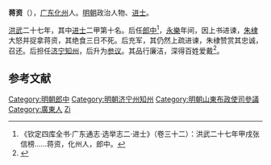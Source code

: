 '''蒋资'''（{{bd|？||？|catIdx=}}），[[广东|广东]][[化州|化州]]人。[[明朝|明朝]]政治人物、[[进士|进士]]。

[[洪武|洪武]]二十七年，其中[[进士|进士]]二甲第十名。后任[[郎中|郎中]]<ref>《钦定四库全书·广东通志·选举志二·进士》（卷三十二）：洪武二十七年甲戌张信榜……蒋资，化州人，郎中。</ref>，[[永乐_(明朝)|永樂]]年间，因上书进谏，[[朱棣|朱棣]]大怒并捉拿蒋资，其绝食三日不死。后充军，其仍然上疏进谏，朱棣赞赏其忠诚，召还。后担任[[济宁|济宁]][[知州|知州]]，后升为[[参议|参议]]。其品行廉洁，深得百姓爱戴<ref>{{cite book | language = zh-hans | author = 潘荣胜 | coauthors =  | title = 《明清进士录》 | url =  | date = 2006年 | location =  | publisher = [[中华书局|中华书局]] | id =  | isbn = 9787101043501 | pages = 12页 }}</ref>。

==参考文献==
{{reflist}}
{{明朝人物小作品}}
{{洪武二十七年甲戌科殿試金榜}}

{{DEFAULTSORT:Jiang蔣}}
[[Category:明朝郎中|Category:明朝郎中]]
[[Category:明朝济宁州知州|Category:明朝济宁州知州]]
[[Category:明朝山東布政使司參議|Category:明朝山東布政使司參議]]
[[Category:廣東人|Category:廣東人]]
[[Category:蔣姓|Zi]]